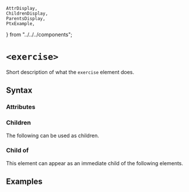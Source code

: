     AttrDisplay,
    ChildrenDisplay,
    ParentsDisplay,
    PtxExample,
} from "../../../components";

# `<exercise>`

Short description of what the `exercise` element does.

## Syntax

### Attributes

<AttrDisplay name="exercise" />

### Children

The following can be used as children.

<ChildrenDisplay name="exercise" />

### Child of

This element can appear as an immediate child of the following elements.

<ParentsDisplay name="exercise" />

## Examples

    